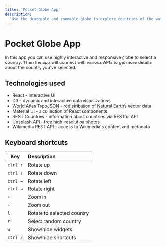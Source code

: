 ```yaml
---
title: 'Pocket Globe App'
description:
  'Use the draggable and zoomable globe to explore countries of the world.'
---
```



# Pocket Globe App

<ExternalLinks
  liveUrl="https://sitek94.github.io/pocket-globe-app"
  githubUrl="https://github.com/sitek94/pocket-globe-app"
/>

In this app you can use highly interactive and responsive globe to select a
country. Then the app will connect with various APIs to get more details about
the country you've selected.

## Technologies used

- React - interactive UI
- D3 - dynamic and interactive data visualizations
- World Atlas TopoJSON - redistribution of
  [Natural Earth](http://www.naturalearthdata.com/)’s vector data
- Material UI - a collection of React components
- REST Countries - information about countries via RESTful API
- Unsplash API - free high-resolution photos
- Wikimedia REST API - access to Wikimedia's content and metadata

## Keyboard shortcuts

| Key      | Description                |
| -------- | :------------------------- |
| `ctrl ↑` | Rotate up                  |
| `ctrl ↓` | Rotate down                |
| `ctrl ←` | Rotate left                |
| `ctrl →` | Rotate right               |
| `+`      | Zoom in                    |
| `-`      | Zoom out                   |
| `l`      | Rotate to selected country |
| `r`      | Select random country      |
| `w`      | Show/hide widgets          |
| `ctrl /` | Show/hide shortcuts        |
